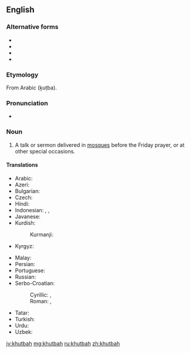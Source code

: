 ==English==

===Alternative forms===
* {{l|en|khotbah}}
* {{l|en|khotbeh}}
* {{l|en|khutba}}
* {{l|en|khutbeh}}

===Etymology===
From Arabic {{l|ar|خطبَة}} (ḵuṭba).

===Pronunciation===
* {{IPA|/ˈkʊtbə/|lang=en}}

===Noun===
{{en-noun}}

# {{lb|en|Islam}} A talk or sermon delivered in [[mosque|mosques]] before the Friday prayer, or at other special occasions.

====Translations====
{{trans-top|talk or sermon delivered in mosques before the Friday prayer}}
* Arabic: {{t|ar|خُطْبَة|f}}
* Azeri: {{t+|az|xütbə}}
* Bulgarian: {{t|bg|хутба|f}}
* Czech: {{t|cs|chutba|f}}
* Hindi: {{t|hi|ख़ुतबा|tr=xutbā|f}}
* Indonesian: {{t|id|khutbah}}, {{t+|id|khotbah}}, {{t+|id|kotbah}}
* Javanese: {{t+|jv|kutbah}}
* Kurdish:
*: Kurmanji: {{t+|ku|xutbe}}
* Kyrgyz: {{t|ky|кутпа}}
{{trans-mid}}
* Malay: {{t|ms|khutbah}}
* Persian: {{t+|fa|خطبه|tr=xotbe}}
* Portuguese: {{t|pt|khutba|m|f}}
* Russian: {{t+|ru|хутба|f}}
* Serbo-Croatian:
*: Cyrillic: {{t|sh|хутба|f}}, {{t|sh|худба|f}}
*: Roman: {{t+|sh|hutba|f}}, {{t+|sh|hudba|f}}
* Tatar: {{t+|tt|хөтбә}}
* Turkish: {{t+|tr|hutbe}}
* Urdu: {{t|ur|خطبہ|tr=xutba|f}}
* Uzbek: {{t+|uz|xutba}}
{{trans-bottom}}

[[jv:khutbah]]
[[mg:khutbah]]
[[ru:khutbah]]
[[zh:khutbah]]